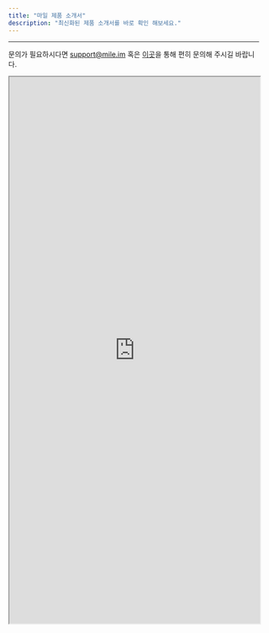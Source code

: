 ```yaml
---
title: "마일 제품 소개서"
description: "최신화된 제품 소개서를 바로 확인 해보세요."
---
```


---

<Note>문의가 필요하시다면 support@mile.im 혹은 [이곳](https://mile.channel.io/home)을 통해 편히 문의해 주시길 바랍니다.</Note>
<br />
<iframe
    src="https://tally.so/embed/3qGP6g?alignLeft=1&hideTitle=1&transparentBackground=1&dynamicHeight=1"
    width="100%"
    height="1100"
></iframe>
